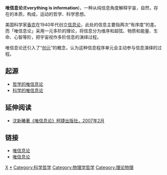 {{多個問題|
{{expand|time=2011-06-11T11:19:46+00:00}}
{{unreferenced|time=2011-06-11T11:19:46+00:00}}
}}
'''唯信息论'''('''Everything is information''')，一种从纯信息角度解释宇宙，自然，存在的本质，构成，运动的哲学、科学思想。

美国科学家[[克劳德·香农|香农]]在1940年代创立[[信息论|信息论]]，此处的信息主要指两次“有序度”的差。而「唯信息论」采用一元多阶的理论，将信息分为维序和超弦、物质和能量、生命、心智等阶，把宇宙视作多阶信息的演绎过程。

唯信息论还引入了“[[數碼物理學|创元]]”的概念，认为这种信息程序单元会主动参与信息演绎的过程。

==起源==
*[[哲学的唯信息论|哲学的唯信息论]]
*[[科学的唯信息论|科学的唯信息论]]

==延伸阅读==
*[http://xinxi0.blogchina.com/379690.html 沈新曦著《唯信息论》柯捷出版社，2007年2月]{{Wayback|url=http://xinxi0.blogchina.com/379690.html |date=20160304201955 }}

==链接==
*[http://baike.baidu.com/view/1000229.htm 唯信息论]
*[http://www.baike.com/wiki/%E5%94%AF%E4%BF%A1%E6%81%AF%E8%AE%BA 唯信息论]{{Wayback|url=http://www.baike.com/wiki/%E5%94%AF%E4%BF%A1%E6%81%AF%E8%AE%BA |date=20171005191510 }}


[[Category:資訊科學|X]]
[[Category:信息论|*]]
[[Category:科学哲学|Category:科学哲学]]
[[Category:物理学哲学|Category:物理学哲学]]
[[Category:理论物理|Category:理论物理]]